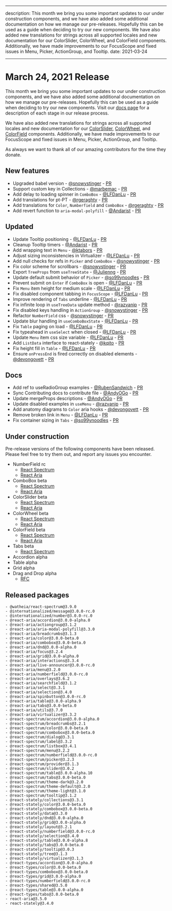 <!-- Copyright 2020 Adobe. All rights reserved.
This file is licensed to you under the Apache License, Version 2.0 (the "License");
you may not use this file except in compliance with the License. You may obtain a copy
of the License at http://www.apache.org/licenses/LICENSE-2.0
Unless required by applicable law or agreed to in writing, software distributed under
the License is distributed on an "AS IS" BASIS, WITHOUT WARRANTIES OR REPRESENTATIONS
OF ANY KIND, either express or implied. See the License for the specific language
governing permissions and limitations under the License. -->


---

description: This month we bring you some important updates to our under construction components, and we have also added some additional documentation on how we manage our pre-releases. Hopefully this can be used as a guide when deciding to try our new components. We have also added new translations for strings across all supported locales and new documentation for our ColorSlider, ColorWheel, and ColorField components. Additionally, we have made improvements to our FocusScope and fixed issues in Menu, Picker, ActionGroup, and Tooltip.
date: 2021-03-24

---

# March 24, 2021 Release

This month we bring you some important updates to our under construction components, and we have also added some additional documentation on how we manage our pre-releases. Hopefully this can be used as a guide when deciding to try our new components. Visit our [docs page](https://watheia.org/Support.html#pre-releases) for a description of each stage in our release process.

We have also added new translations for strings across all supported locales and new documentation for our [ColorSlider](https://watheia.org/react-spectrum/ColorSlider.html), [ColorWheel](https://watheia.org/react-spectrum/ColorWheel.html), and [ColorField](https://watheia.org/react-spectrum/ColorField.html) components. Additionally, we have made improvements to our FocusScope and fixed issues in Menu, Picker, ActionGroup, and Tooltip.

As always we want to thank all of our amazing contributors for the time they donate.

## New features

- Upgraded babel version - [@snowystinger](https://github.com/snowystinger) - [PR](https://github.com/watheia/spectrum/pull/1402)
- Support custom key in Collections - [@marbemac](https://github.com/marbemac) - [PR](https://github.com/watheia/spectrum/pull/1577)
- Add delay to loading spinner in `ComboBox` - [@LFDanLu](https://github.com/LFDanLu) - [PR](https://github.com/watheia/spectrum/pull/1557)
- Add translations for pt-PT - [@rgeraghty](https://github.com/rgeraghty) - [PR](https://github.com/watheia/spectrum/pull/1616)
- Add translations for `Color`, `Numberfield` and `ComboBox` - [@rgeraghty](https://github.com/rgeraghty) - [PR](https://github.com/watheia/spectrum/pull/1616)
- Add revert function to `aria-modal-polyfill` - [@Andarist](https://github.com/Andarist) - [PR](https://github.com/watheia/spectrum/pull/1680)

## Updated

- Update Tooltip positioning - [@LFDanLu](https://github.com/LFDanLu) - [PR](https://github.com/watheia/spectrum/pull/1515)
- Cleanup Tooltip timers - [@Andarist](https://github.com/Andarist) - [PR](https://github.com/watheia/spectrum/pull/1562)
- Add wrapping text in `Menu` - [@ktabors](https://github.com/ktabors) - [PR](https://github.com/watheia/spectrum/pull/1600)
- Adjust sizing inconsistencies in Virtualizer - [@LFDanLu](https://github.com/LFDanLu) - [PR](https://github.com/watheia/spectrum/pull/1561)
- Add null checks for refs in `Picker` and `ComboBox` - [@snowystinger](https://github.com/snowystinger) - [PR](https://github.com/watheia/spectrum/pull/1599)
- Fix color scheme for scrollbars - [@snowystinger](https://github.com/snowystinger) - [PR](https://github.com/watheia/spectrum/pull/1547)
- Export `TreeProps` from `useTreeState` - [@Julienng](https://github.com/Julienng) - [PR](https://github.com/watheia/spectrum/pull/1239)
- Update default submit behavior of `Picker` - [@so99ynoodles](https://github.com/so99ynoodles) - [PR](https://github.com/watheia/spectrum/pull/1657)
- Prevent submit on `Enter` if `ComboBox` is open - [@LFDanLu](https://github.com/LFDanLu) - [PR](https://github.com/watheia/spectrum/pull/1651)
- Fix `Menu` item height for medium scale - [@LFDanLu](https://github.com/LFDanLu) - [PR](https://github.com/watheia/spectrum/pull/1677)
- Fix disabled component tabbing in `FocusScope` - [@LFDanLu](https://github.com/LFDanLu) - [PR](https://github.com/watheia/spectrum/pull/1521)
- Improve rendering of `Tabs` underline - [@LFDanLu](https://github.com/LFDanLu) - [PR](https://github.com/watheia/spectrum/pull/1650)
- Fix infinite loop in `useTreeData` update method - [@razvanip](https://github.com/razvanip) - [PR](https://github.com/watheia/spectrum/pull/1499)
- Fix disabled keys handling in `ActionGroup` - [@snowystinger](https://github.com/snowystinger) - [PR](https://github.com/watheia/spectrum/pull/1359)
- Refactor `NumberField` css - [@snowystinger](https://github.com/snowystinger) - [PR](https://github.com/watheia/spectrum/pull/1614)
- Update blur handling in `useComboBoxState` - [@LFDanLu](https://github.com/LFDanLu) - [PR](https://github.com/watheia/spectrum/pull/1587)
- Fix `Table` paging on load - [@LFDanLu](https://github.com/LFDanLu) - [PR](https://github.com/watheia/spectrum/pull/1678)
- Fix typeahead in `useSelect` when closed - [@LFDanLu](https://github.com/LFDanLu) - [PR](https://github.com/watheia/spectrum/pull/1374)
- Update `Menu` item css size variable - [@LFDanLu](https://github.com/LFDanLu) - [PR](https://github.com/watheia/spectrum/pull/1709)
- Add `ListData` interface to react-stately - [@kqito](https://github.com/kqito) - [PR](https://github.com/watheia/spectrum/pull/1702)
- Fix height fill in `Table` - [@LFDanLu](https://github.com/LFDanLu) - [PR](https://github.com/watheia/spectrum/pull/1698)
- Ensure `onPressEnd` is fired correctly on disabled elements - [@devongovett](https://github.com/devongovett) - [PR](https://github.com/watheia/spectrum/pull/1719)

## Docs

- Add ref to useRadioGroup examples - [@RubenSandwich](https://github.com/RubenSandwich) - [PR](https://github.com/watheia/spectrum/pull/1588)
- Sync Contributing docs to contribute file - [@AndyOGo](https://github.com/AndyOGo) - [PR](https://github.com/watheia/spectrum/pull/1571)
- Update mergeProps descriptions - [@AndyOGo](https://github.com/AndyOGo) - [PR](https://github.com/watheia/spectrum/pull/1551)
- Update disabled examples in `useMenu` - [@razvanip](https://github.com/razvanip) - [PR](https://github.com/watheia/spectrum/pull/1498)
- Add anatomy diagrams to `Color` aria hooks - [@devongovett](https://github.com/devongovett) - [PR](https://github.com/watheia/spectrum/pull/1603)
- Remove broken link in `Menu` - [@LFDanLu](https://github.com/LFDanLu) - [PR](https://github.com/watheia/spectrum/pull/1652)
- Fix container sizing in `Tabs` - [@so99ynoodles](https://github.com/so99ynoodles) - [PR](https://github.com/watheia/spectrum/pull/1656)

## Under construction

Pre-release versions of the following components have been released. Please feel free to try them out, and report any issues you encounter.

- NumberField rc
  - [React Spectrum](https://watheia.org/react-spectrum/NumberField.html)
  - [React Aria](https://watheia.org/react-aria/useNumberField.html)
- ComboBox beta
  - [React Spectrum](https://watheia.org/react-spectrum/ComboBox.html)
  - [React Aria](https://watheia.org/react-aria/useComboBox.html)
- ColorSlider beta
  - [React Spectrum](https://watheia.org/react-spectrum/ColorSlider.html)
  - [React Aria](https://watheia.org/react-aria/useColorSlider.html)
- ColorWheel beta
  - [React Spectrum](https://watheia.org/react-spectrum/ColorWheel.html)
  - [React Aria](https://watheia.org/react-aria/useColorWheel.html)
- ColorField beta
  - [React Spectrum](https://watheia.org/react-spectrum/ColorField.html)
  - [React Aria](https://watheia.org/react-aria/useColorField.html)
- Tabs beta
  - [React Spectrum](https://watheia.org/react-spectrum/Tabs.html)
- Accordion alpha
- Table alpha
- Grid alpha
- Drag and Drop alpha
  - [RFC](https://github.com/watheia/spectrum/blob/main/rfcs/2020-v3-dnd.md)

## Released packages

```
- @watheia/react-spectrum@3.9.0
- @internationalized/message@3.0.0-rc.0
- @internationalized/number@3.0.0-rc.0
- @react-aria/accordion@3.0.0-alpha.0
- @react-aria/actiongroup@3.1.2
- @react-aria/aria-modal-polyfill@3.3.0
- @react-aria/breadcrumbs@3.1.3
- @react-aria/color@3.0.0-beta.0
- @react-aria/combobox@3.0.0-beta.0
- @react-aria/dnd@3.0.0-alpha.0
- @react-aria/focus@3.2.4
- @react-aria/grid@3.0.0-alpha.0
- @react-aria/interactions@3.3.4
- @react-aria/live-announcer@3.0.0-rc.0
- @react-aria/menu@3.2.0
- @react-aria/numberfield@3.0.0-rc.0
- @react-aria/overlays@3.6.2
- @react-aria/searchfield@3.1.2
- @react-aria/select@3.3.1
- @react-aria/selection@3.4.0
- @react-aria/spinbutton@3.0.0-rc.0
- @react-aria/table@3.0.0-alpha.9
- @react-aria/tabs@3.0.0-beta.0
- @react-aria/utils@3.7.0
- @react-aria/virtualizer@3.3.2
- @react-spectrum/accordion@3.0.0-alpha.0
- @react-spectrum/breadcrumbs@3.2.1
- @react-spectrum/color@3.0.0-beta.0
- @react-spectrum/combobox@3.0.0-beta.0
- @react-spectrum/dialog@3.3.1
- @react-spectrum/label@3.3.2
- @react-spectrum/listbox@3.4.1
- @react-spectrum/menu@3.2.2
- @react-spectrum/numberfield@3.0.0-rc.0
- @react-spectrum/picker@3.2.3
- @react-spectrum/provider@3.1.3
- @react-spectrum/slider@3.0.2
- @react-spectrum/table@3.0.0-alpha.10
- @react-spectrum/tabs@3.0.0-beta.0
- @react-spectrum/theme-dark@3.2.0
- @react-spectrum/theme-default@3.2.0
- @react-spectrum/theme-light@3.1.0
- @react-spectrum/tooltip@3.1.2
- @react-stately/collections@3.3.1
- @react-stately/color@3.0.0-beta.0
- @react-stately/combobox@3.0.0-beta.0
- @react-stately/data@3.3.0
- @react-stately/dnd@3.0.0-alpha.0
- @react-stately/grid@3.0.0-alpha.0
- @react-stately/layout@3.2.1
- @react-stately/numberfield@3.0.0-rc.0
- @react-stately/selection@3.4.0
- @react-stately/table@3.0.0-alpha.8
- @react-stately/tabs@3.0.0-beta.0
- @react-stately/tooltip@3.0.3
- @react-stately/tree@3.1.3
- @react-stately/virtualizer@3.1.3
- @react-types/accordion@3.0.0-alpha.0
- @react-types/color@3.0.0-beta.0
- @react-types/combobox@3.0.0-beta.0
- @react-types/grid@3.0.0-alpha.0
- @react-types/numberfield@3.0.0-rc.0
- @react-types/shared@3.5.0
- @react-types/table@3.0.0-alpha.0
- @react-types/tabs@3.0.0-beta.0
- react-aria@3.5.0
- react-stately@3.4.0
```
